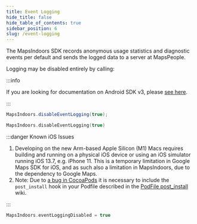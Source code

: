 ```yaml
---
title: Event Logging
hide_title: false
hide_table_of_contents: true
sidebar_position: 6
slug: /event-logging
---
```



The MapsIndoors SDK records anonymous usage statistics and diagnostic events per default and sends the logged data to a server at MapsPeople.

Logging may be disabled entirely by calling:

<Tabs groupId="various-event-logging">
<TabItem value="android" label="Android v4" default>

:::info

If you are looking for documentation on Android SDK v3, please [see here](https://docs-legacy.mapsindoors.com/content/legacy/android_v3/).

:::

<Tabs>
<TabItem value="java" label="Java" default>

```java
MapsIndoors.disableEventLogging(true);
```

</TabItem>
<TabItem value="kotlin" label="Kotlin">

```kotlin
MapsIndoors.disableEventLogging(true)
```


</TabItem>
</Tabs>

</TabItem>
<TabItem value="ios" label="iOS v3">

:::danger Known iOS Issues

1. Developing on the new Arm-based Apple Silicon (M1) Macs requires building and running on a physical iOS device or using an iOS simulator running iOS 13.7, e.g. iPhone 11. This is a temporary limitation in Google Maps SDK for iOS, and as such also a limitation in MapsIndoors, due to the dependency to Google Maps.
1. Note: Due to [a bug in CocoaPods](https://github.com/CocoaPods/CocoaPods/issues/7155) it is necessary to include the `post_install` hook in your Podfile described in the [PodFile post_install](https://github.com/MapsIndoors/MapsIndoorsIOS/wiki/Podfile-post_install) wiki.

:::

```swift
MapsIndoors.eventLoggingDisabled = true
```


</TabItem>
</Tabs>